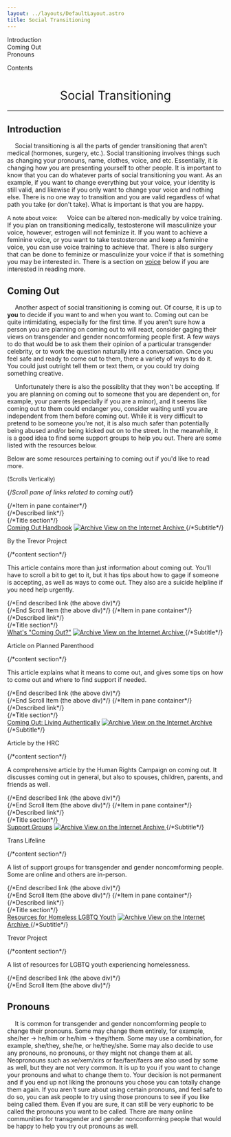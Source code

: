 ```yaml
---
layout: ../layouts/DefaultLayout.astro
title: Social Transitioning
---
```


<div id="toc" class="contents-table">
  <ul>
    <li><a href="#introduction">Introduction</a></li>
    <li><a href="#coming-out">Coming Out</a></li>
    <li><a href="#pronouns">Pronouns</a></li>
  </ul>
  <span><p>Contents</p></span>
</div>

<h1 style="text-align:center; font-weight:normal;">Social Transitioning</h1>

---

## Introduction

&emsp; Social transitioning is all the parts of gender transitioning that aren't medical (hormones, surgery, etc.). Social transitioning involves things such as changing your pronouns, name, clothes, voice, and etc. Essentially, it is changing how you are presenting yourself to other people. It is important to know that you can do whatever parts of social transitioning you want. As an example, if you want to change everything but your voice, your identity is still valid, and likewise if you only want to change your voice and nothing else. There is no one way to transition and you are valid regardless of what path you take (or don't take). What is important is that you are happy. 


<span style="font-size:0.8rem;">A note about voice:</span>
<span style="font-size:0.9rem;">
&emsp; Voice can be altered non-medically by voice training. If you plan on transitioning medically, testosterone will masculinize your voice, however, estrogen will not feminize it. If you want to achieve a feminine voice, or you want to take testosterone and keep a feminine voice, you can use voice training to achieve that. There is also surgery that can be done to feminize or masculinize your voice if that is something you may be interested in. There is a section on <a class="purple-link" href="#voice">voice</a> below if you are interested in reading more.
</span>

## Coming Out

&emsp; Another aspect of social transitioning is coming out. Of course, it is up to **you** to decide if you want to and when you want to. Coming out can be quite intimidating, especially for the first time. If you aren't sure how a person you are planning on coming out to will react, consider gaging their views on transgender and gender noncomforming people first. A few ways to do that would be to ask them their opinion of a particular transgender celebrity, or to work the question naturally into a conversation. Once you feel safe and ready to come out to them, there a variety of ways to do it. You could just outright tell them or text them, or you could try doing something creative.

&emsp; Unfortunately there is also the possiblity that they won't be accepting. If you are planning on coming out to someone that you are dependent on, for example, your parents (especially if you are a minor), and it seems like coming out to them could endanger you, consider waiting until you are independent from them before coming out. While it is very difficult to pretend to be someone you're not, it is also much safer than potentially being abused and/or being kicked out on to the street. In the meanwhile, it is a good idea to find some support groups to help you out. There are some listed with the resources below.

Below are some resources pertaining to coming out if you'd like to read more.

<span style="font-size:small;">(Scrolls Vertically)</span>

{/*Scroll pane of links related to coming out*/}
<div class="vertical-scroll-pane">
  {/*Item in pane container*/}
  <div class="scroll-item">
    {/*Described link*/}
    <div class="described-link">
      {/*Title section*/}
      <div class="dl-title">
        <a href="https://www.thetrevorproject.org/resources/guide/the-coming-out-handbook/">Coming Out Handbook</a>
        <a href="https://web.archive.org/web/20240428064012/https://www.thetrevorproject.org/resources/guide/the-coming-out-handbook/">
          <span class="tooltip">
            <img src="../icons/archive.svg" alt="Archive"/>
            <span class="tooltip-text">View on the Internet Archive</span>
          </span>
        </a>
        {/*Subtitle*/}
        <p>By the Trevor Project</p>
      </div>
      {/*content section*/}
      <div class="dl-content">
        <p>This article contains more than just information about coming out. You'll have to scroll a bit to get to it, but it has tips about how to gage if someone is accepting, as well as ways to come out. They also are a suicide helpline if you need help urgently.</p>
      </div>
    </div>
    {/*End described link (the above div)*/}
  </div>
  {/*End Scroll Item (the above div)*/}
  {/*Item in pane container*/}
  <div class="scroll-item">
    {/*Described link*/}
    <div class="described-link">
      {/*Title section*/}
      <div class="dl-title">
        <a href="https://www.plannedparenthood.org/learn/sexual-orientation/sexual-orientation/whats-coming-out">What's "Coming Out?"</a>
        <a href="https://web.archive.org/web/20240510010143/https://www.plannedparenthood.org/learn/sexual-orientation/sexual-orientation/whats-coming-out">
          <span class="tooltip">
            <img src="../icons/archive.svg" alt="Archive"/>
            <span class="tooltip-text">View on the Internet Archive</span>
          </span>
        </a>
        {/*Subtitle*/}
        <p>Article on Planned Parenthood</p>
      </div>
      {/*content section*/}
      <div class="dl-content">
        <p>This article explains what it means to come out, and gives some tips on how to come out and where to find support if needed.</p>
      </div>
    </div>
    {/*End described link (the above div)*/}
  </div>
  {/*End Scroll Item (the above div)*/}
  {/*Item in pane container*/}
  <div class="scroll-item">
    {/*Described link*/}
    <div class="described-link">
      {/*Title section*/}
      <div class="dl-title">
        <a href="https://reports.hrc.org/coming-out-living-authentically-as-transgender-non-binary#deciding-to-tell-others">Coming Out: Living Authentically</a>
        <a href="https://web.archive.org/web/20240519090017/https://reports.hrc.org/coming-out-living-authentically-as-transgender-non-binary#deciding-to-tell-others">
          <span class="tooltip">
            <img src="../icons/archive.svg" alt="Archive"/>
            <span class="tooltip-text">View on the Internet Archive</span>
          </span>
        </a>
        {/*Subtitle*/}
        <p>Article by the HRC</p>
      </div>
      {/*content section*/}
      <div class="dl-content">
        <p>A comprehensive article by the Human Rights Campaign on coming out. It discusses coming out in general, but also to spouses, children, parents, and friends as well.</p>
      </div>
    </div>
    {/*End described link (the above div)*/}
  </div>
  {/*End Scroll Item (the above div)*/}
  {/*Item in pane container*/}
  <div class="scroll-item">
    {/*Described link*/}
    <div class="described-link">
      {/*Title section*/}
      <div class="dl-title">
        <a href="https://translifeline.org/resource_category/support-group/">Support Groups</a>
        <a href="https://web.archive.org/web/20240121233149/https://translifeline.org/resource_category/support-group/">
          <span class="tooltip">
            <img src="../icons/archive.svg" alt="Archive"/>
            <span class="tooltip-text">View on the Internet Archive</span>
          </span>
        </a>
        {/*Subtitle*/}
        <p>Trans Lifeline</p>
      </div>
      {/*content section*/}
      <div class="dl-content">
        <p>A list of support groups for transgender and gender noncomforming people. Some are online and others are in-person.</p>
      </div>
    </div>
    {/*End described link (the above div)*/}
  </div>
  {/*End Scroll Item (the above div)*/}
  {/*Item in pane container*/}
  <div class="scroll-item">
    {/*Described link*/}
    <div class="described-link">
      {/*Title section*/}
      <div class="dl-title">
        <a href="https://www.thetrevorproject.org/resources/article/resources-for-lgbtq-youth-experiencing-homelessness/">Resources for Homeless LGBTQ Youth</a>
        <a href="https://web.archive.org/web/20240515205323/https://www.thetrevorproject.org/resources/article/resources-for-lgbtq-youth-experiencing-homelessness/">
          <span class="tooltip">
            <img src="../icons/archive.svg" alt="Archive"/>
            <span class="tooltip-text">View on the Internet Archive</span>
          </span>
        </a>
        {/*Subtitle*/}
        <p>Trevor Project</p>
      </div>
      {/*content section*/}
      <div class="dl-content">
        <p>A list of resources for LGBTQ youth experiencing homelessness.</p>
      </div>
    </div>
    {/*End described link (the above div)*/}
  </div>
  {/*End Scroll Item (the above div)*/}
</div>

## Pronouns

&emsp; It is common for transgender and gender noncomforming people to change their pronouns. Some may change them entirely, for example, <span class="example-text-block">she/her &rarr; he/him</span> or <span class="example-text-block"> he/him &rarr; they/them</span>. Some may use a combination, for example, <span class="example-text-block">she/they</span>, <span class="example-text-block">she/he</span>, or <span class="example-text-block">he/they/she</span>. Some may also decide to use any pronouns, no pronouns, or they might not change them at all. Neopronouns such as <span class="example-text-block">xe/xem/xirs</span> or <span class="example-text-block">fae/faer/faers</span> are also used by some as well, but they are not very common. It is up to you if you want to change your pronouns and what to change them to. Your decision is not permanent and if you end up not liking the pronouns you chose you can totally change them again. If you aren't sure about using certain pronouns, and feel safe to do so, you can ask people to try using those pronouns to see if you like being called them. Even if you are sure, it can still be very euphoric to be called the pronouns you want to be called. There are many online communities for transgender and gender nonconforming people that would be happy to help you try out pronouns as well.
